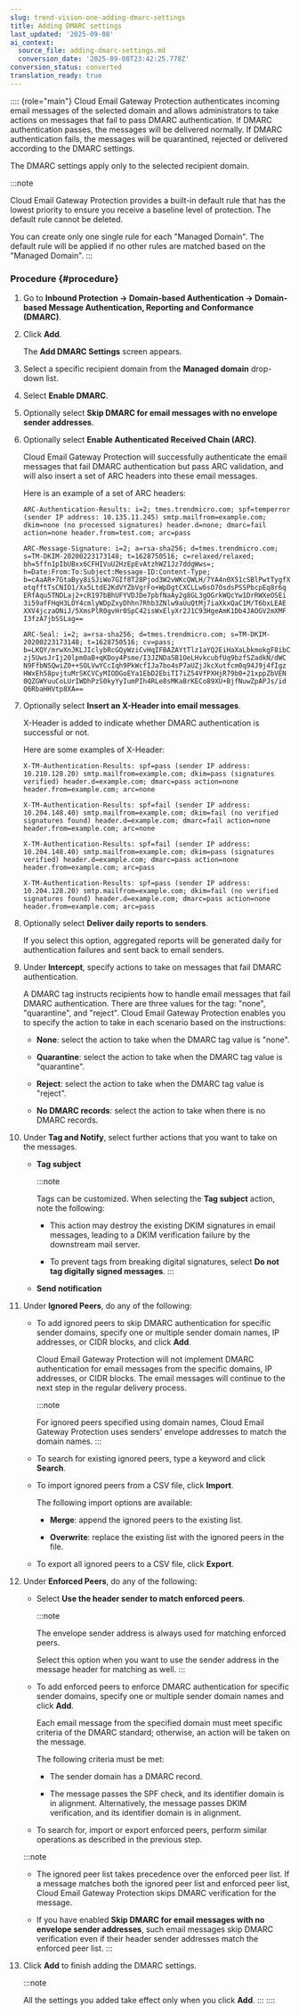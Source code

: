 ```yaml
---
slug: trend-vision-one-adding-dmarc-settings
title: Adding DMARC settings
last_updated: '2025-09-08'
ai_context:
  source_file: adding-dmarc-settings.md
  conversion_date: '2025-09-08T23:42:25.778Z'
conversion_status: converted
translation_ready: true
---
```


:::: {role="main"}
Cloud Email Gateway Protection authenticates incoming email messages of the selected domain and allows administrators to take actions on messages that fail to pass DMARC authentication. If DMARC authentication passes, the messages will be delivered normally. If DMARC authentication fails, the messages will be quarantined, rejected or delivered according to the DMARC settings.

The DMARC settings apply only to the selected recipient domain.

:::note

Cloud Email Gateway Protection provides a built-in default rule that has the lowest priority to ensure you receive a baseline level of protection. The default rule cannot be deleted.

You can create only one single rule for each "Managed Domain". The default rule will be applied if no other rules are matched based on the "Managed Domain".
:::

### Procedure {#procedure}

1.  Go to **Inbound Protection → Domain-based Authentication → Domain-based Message Authentication, Reporting and Conformance (DMARC)**.

2.  Click **Add**.

    The **Add DMARC Settings** screen appears.

3.  Select a specific recipient domain from the **Managed domain** drop-down list.

4.  Select **Enable DMARC**.

5.  Optionally select **Skip DMARC for email messages with no envelope sender addresses**.

6.  Optionally select **Enable Authenticated Received Chain (ARC)**.

    Cloud Email Gateway Protection will successfully authenticate the email messages that fail DMARC authentication but pass ARC validation, and will also insert a set of ARC headers into these email messages.

    Here is an example of a set of ARC headers:

    `ARC-Authentication-Results: i=2; tmes.trendmicro.com; spf=temperror (sender IP address: 10.135.11.245) smtp.mailfrom=example.com; dkim=none (no processed signatures) header.d=none; dmarc=fail action=none header.from=test.com; arc=pass`

    `ARC-Message-Signature: i=2; a=rsa-sha256; d=tmes.trendmicro.com; s=TM-DKIM-20200223173148; t=1628750516; c=relaxed/relaxed; bh=5ffn1pIbUBxx6CFHIVuU2HzEpEvAtzhWZ1Jz7ddgWws=; h=Date:From:To:Subject:Message-ID:Content-Type; b=cAaAR+7GtaByy8iSJiWo7GIf8T28Pjod3W2vWKcQWLH/7YA4n0X51cSBlPwtTygfX otqfftTsCNIO1/Xx5LtdE2KdVYZbVgrFo+WpDgtCXCLLw6sO7OsdsPSSPbcpEq8r6q ERfAqu5TNDLaj2+cR197bBhUFYVDJDe7pbfNaAy2g8GL3gOGrkWQcYw1DrRWXeOSEi 3i59afFHqH3LOY4cmlyWDpZxyDhhn7Rhb3ZNlw9aUuQtMj7iaXkxQaC1M/T6bxLEAE XXV4jczaONiJ/5XmsPlR0gvHr0SpC42isWxElyXr2J1C93HgeAmK1Db4JAOGV2mXMF I3fzA7jbSSLag==`

    `ARC-Seal: i=2; a=rsa-sha256; d=tmes.trendmicro.com; s=TM-DKIM-20200223173148; t=1628750516; cv=pass; b=LKQY/mrwXnJKLJIclybRcGQyWziCvHqIFBAZAYtTlz1aYQ2EiHaXaLbkmokgF8ibC zj5UwsJrIj20lpm0aB+qKDoy4Psme/I3JZNDa5B1OeLHvkcubfUq9bzfSZadkN/dWC N9FfbNSQwiZ0++SOLVwYCcIqh9PkWcfIJa7bo4sP7aUZjJkcXutfcm0q94J9j4fIgz HWxEh58pvjtuMrSKCVCyMIODGoEYa1EbD2EbiTI7iZ54VfPXHjR79b0+21xppZbVEN 0QZGWYuuCoLUrIWDhPzS0kyYyIumPIh4RLe8sMKaBrKECo89XU+BjfNuwZpAPJs/id Q6RbaHHVtp8XA==`

7.  Optionally select **Insert an X-Header into email messages**.

    X-Header is added to indicate whether DMARC authentication is successful or not.

    Here are some examples of X-Header:

    `X-TM-Authentication-Results: spf=pass (sender IP address: 10.210.128.20) smtp.mailfrom=example.com; dkim=pass (signatures verified) header.d=example.com; dmarc=pass action=none header.from=example.com; arc=none`

    `X-TM-Authentication-Results: spf=fail (sender IP address: 10.204.148.40) smtp.mailfrom=example.com; dkim=fail (no verified signatures found) header.d=example.com; dmarc=fail action=none header.from=example.com; arc=none`

    `X-TM-Authentication-Results: spf=fail (sender IP address: 10.204.148.40) smtp.mailfrom=example.com; dkim=pass (signatures verified) header.d=example.com; dmarc=pass action=none header.from=example.com; arc=pass`

    `X-TM-Authentication-Results: spf=pass (sender IP address: 10.204.128.20) smtp.mailfrom=example.com; dkim=fail (no verified signatures found) header.d=example.com; dmarc=pass action=none header.from=example.com; arc=pass`

8.  Optionally select **Deliver daily reports to senders**.

    If you select this option, aggregated reports will be generated daily for authentication failures and sent back to email senders.

9.  Under **Intercept**, specify actions to take on messages that fail DMARC authentication.

    A DMARC tag instructs recipients how to handle email messages that fail DMARC authentication. There are three values for the tag: "none", "quarantine", and "reject". Cloud Email Gateway Protection enables you to specify the action to take in each scenario based on the instructions:

    - **None**: select the action to take when the DMARC tag value is "none".

    - **Quarantine**: select the action to take when the DMARC tag value is "quarantine".

    - **Reject**: select the action to take when the DMARC tag value is "reject".

    - **No DMARC records**: select the action to take when there is no DMARC records.

10. Under **Tag and Notify**, select further actions that you want to take on the messages.

    - **Tag subject**

      :::note

      Tags can be customized. When selecting the **Tag subject** action, note the following:

      - This action may destroy the existing DKIM signatures in email messages, leading to a DKIM verification failure by the downstream mail server.

      - To prevent tags from breaking digital signatures, select **Do not tag digitally signed messages**.
      :::

    - **Send notification**

11. Under **Ignored Peers**, do any of the following:

    - To add ignored peers to skip DMARC authentication for specific sender domains, specify one or multiple sender domain names, IP addresses, or CIDR blocks, and click **Add**.

      Cloud Email Gateway Protection will not implement DMARC authentication for email messages from the specific domains, IP addresses, or CIDR blocks. The email messages will continue to the next step in the regular delivery process.

      :::note

      For ignored peers specified using domain names, Cloud Email Gateway Protection uses senders' envelope addresses to match the domain names.
      :::

    - To search for existing ignored peers, type a keyword and click **Search**.

    - To import ignored peers from a CSV file, click **Import**.

      The following import options are available:

      - **Merge**: append the ignored peers to the existing list.

      - **Overwrite**: replace the existing list with the ignored peers in the file.

    - To export all ignored peers to a CSV file, click **Export**.

12. Under **Enforced Peers**, do any of the following:

    - Select **Use the header sender to match enforced peers**.

      :::note

      The envelope sender address is always used for matching enforced peers.

      Select this option when you want to use the sender address in the message header for matching as well.
      :::

    - To add enforced peers to enforce DMARC authentication for specific sender domains, specify one or multiple sender domain names and click **Add**.

      Each email message from the specified domain must meet specific criteria of the DMARC standard; otherwise, an action will be taken on the message.

      The following criteria must be met:

      - The sender domain has a DMARC record.

      - The message passes the SPF check, and its identifier domain is in alignment. Alternatively, the message passes DKIM verification, and its identifier domain is in alignment.

    - To search for, import or export enforced peers, perform similar operations as described in the previous step.

    :::note

    - The ignored peer list takes precedence over the enforced peer list. If a message matches both the ignored peer list and enforced peer list, Cloud Email Gateway Protection skips DMARC verification for the message.

    - If you have enabled **Skip DMARC for email messages with no envelope sender addresses**, such email messages skip DMARC verification even if their header sender addresses match the enforced peer list.
    :::

13. Click **Add** to finish adding the DMARC settings.

    :::note

    All the settings you added take effect only when you click **Add**.
    :::
::::
